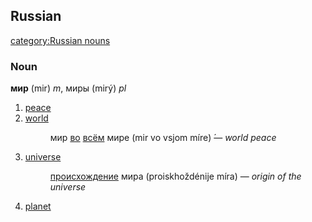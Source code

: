 ==Russian==
[[category:Russian nouns]]
===Noun===
'''мир''' (mir) ''m'', миры (mirý) ''pl''

# [[peace]]
# [[world]]
#: мир [[в|во]] [[весь|всём]] мире (mir vo vsjom míre) ́— ''world peace''
# [[universe]]
#:[[происхождение]] мира (proiskhoždénije míra) — ''origin of the universe''
# [[planet]]